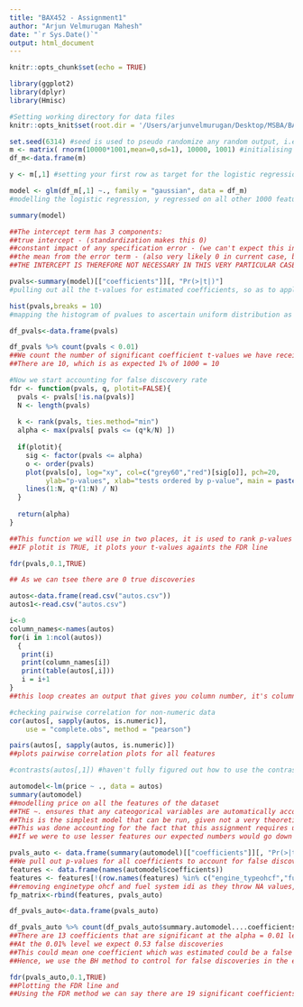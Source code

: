 ```yaml
---
title: "BAX452 - Assignment1"
author: "Arjun Velmurugan Mahesh"
date: "`r Sys.Date()`"
output: html_document
---
```


```r
knitr::opts_chunk$set(echo = TRUE)

library(ggplot2)
library(dplyr)
library(Hmisc)

#Setting working directory for data files
knitr::opts_knit$set(root.dir = '/Users/arjunvelmurugan/Desktop/MSBA/BAX452')


```

```r

set.seed(6314) #seed is used to pseudo randomize any random output, i.e. you have replicability
m <- matrix( rnorm(10000*1001,mean=0,sd=1), 10000, 1001) #initialising the 10000x1001 matrix with N(0,1) values
df_m<-data.frame(m) 

y <- m[,1] #setting your first row as target for the logistic regression we are about to run

model <- glm(df_m[,1] ~., family = "gaussian", data = df_m) 
#modelling the logistic regression, y regressed on all other 1000 features

summary(model)

##The intercept term has 3 components:
##true intercept - (standardization makes this 0) 
##constant impact of any specification error - (we can't expect this in current example, but we will likely encounter this elsewhere)
##the mean from the error term - (also very likely 0 in current case, but could change in other situations)
##THE INTERCEPT IS THEREFORE NOT NECESSARY IN THIS VERY PARTICULAR CASE
```

```r

pvals<-summary(model)[["coefficients"]][, "Pr(>|t|)"]
#pulling out all the t-values for estimated coefficients, so as to apply the BH method

hist(pvals,breaks = 10)
#mapping the histogram of pvalues to ascertain uniform distribution as per expectation
```

```R

df_pvals<-data.frame(pvals)

df_pvals %>% count(pvals < 0.01) 
##We count the number of significant coefficient t-values we have received based on aplha = 0.01
##There are 10, which is as expected 1% of 1000 = 10
```

```R
#Now we start accounting for false discovery rate
fdr <- function(pvals, q, plotit=FALSE){
  pvals <- pvals[!is.na(pvals)]  
  N <- length(pvals)
  
  k <- rank(pvals, ties.method="min")
  alpha <- max(pvals[ pvals <= (q*k/N) ])
  
  if(plotit){
    sig <- factor(pvals <= alpha)
    o <- order(pvals)
    plot(pvals[o], log="xy", col=c("grey60","red")[sig[o]], pch=20, 
         ylab="p-values", xlab="tests ordered by p-value", main = paste('FDR =',q))
    lines(1:N, q*(1:N) / N)
  }
  
  return(alpha)
}

##This function we will use in two places, it is used to rank p-values in ascending order, then calculate the adjusted fdr for the coefficient in question i.e. calculate kQ/N, and then check to see at which point the inequality inflects
##IF plotit is TRUE, it plots your t-values againts the FDR line

fdr(pvals,0.1,TRUE)

## As we can tsee there are 0 true discoveries

```
```r
autos<-data.frame(read.csv("autos.csv"))
autos1<-read.csv("autos.csv")

i<-0
column_names<-names(autos)
for(i in 1:ncol(autos))
  {
   print(i)
   print(column_names[i])
   print(table(autos[,i]))
   i = i+1
}
##this loop creates an output that gives you column number, it's column name, it's unique outputs and their distribution
```

```r
#checking pairwise correlation for non-numeric data
cor(autos[, sapply(autos, is.numeric)],
    use = "complete.obs", method = "pearson")

pairs(autos[, sapply(autos, is.numeric)])
##plots pairwise correlation plots for all features

#contrasts(autos[,1]) #haven't fully figured out how to use the contrasts function yet, but would have been useful here

```

```r
automodel<-lm(price ~ ., data = autos)
summary(automodel)
##modelling price on all the features of the dataset
##THE ~. ensures that any cateogorical variables are automatically accounted for as dummies in the regression
##This is the simplest model that can be run, given not a very theoretical guess can be made
##This was done accounting for the fact that this assignment requires us to check for false discoveries
##If we were to use lesser features our expected numbers would go down
```

```R
pvals_auto <- data.frame(summary(automodel)[["coefficients"]][, "Pr(>|t|)"])
##We pull out p-values for all coefficients to account for false discovery rate
features <- data.frame(names(automodel$coefficients))
features <- features[!(row.names(features) %in% c("engine_typeohcf","fuel_systemidi")),]
##removing enginetype ohcf and fuel system idi as they throw NA values, and may show perfect multicollinearity with another feature within their subdivision
fp_matrix<-rbind(features, pvals_auto)

df_pvals_auto<-data.frame(pvals_auto)

df_pvals_auto %>% count(df_pvals_auto$summary.automodel....coefficients.......Pr...t.... < 0.01) 
##There are 13 coefficients that are significant at the alpha = 0.01 level
##At the 0.01% level we expect 0.53 false discoveries
##This could mean one coefficient which was estimated could be a false discovery
##Hence, we use the BH method to control for false discoveries in the experiment

fdr(pvals_auto,0.1,TRUE)
##Plotting the FDR line and 
##Using the FDR method we can say there are 19 significant coefficients

```